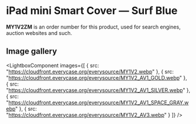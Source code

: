 
# iPad mini Smart Cover — Surf Blue

<Callout type='info' emoji='👉🏻'>**MY1V2ZM** is an order number for this product, used for search engines, auction websites and such.</Callout>

## Image gallery

<LightboxComponent
    images={[
      {
        src: "https://cloudfront.everycase.org/everysource/MY1V2.webp"
      },
      {
        src: "https://cloudfront.everycase.org/everysource/MY1V2_AV1_GOLD.webp"
      },
      {
        src: "https://cloudfront.everycase.org/everysource/MY1V2_AV1_SILVER.webp"
      },
      {
        src: "https://cloudfront.everycase.org/everysource/MY1V2_AV1_SPACE_GRAY.webp"
      },
      {
        src: "https://cloudfront.everycase.org/everysource/MY1V2_AV3.webp"
      }
    ]}
  />
